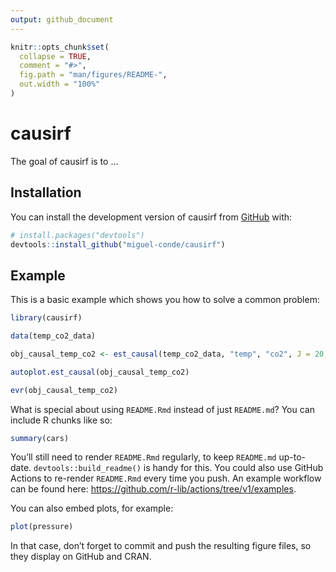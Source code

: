```yaml
---
output: github_document
---
```


<!-- README.md is generated from README.Rmd. Please edit that file -->

```r
knitr::opts_chunk$set(
  collapse = TRUE,
  comment = "#>",
  fig.path = "man/figures/README-",
  out.width = "100%"
)
```

# causirf

<!-- badges: start -->
<!-- badges: end -->

The goal of causirf is to ...

## Installation

You can install the development version of causirf from [GitHub](https://github.com/) with:

``` r
# install.packages("devtools")
devtools::install_github("miguel-conde/causirf")
```

## Example

This is a basic example which shows you how to solve a common problem:

```r
library(causirf)

data(temp_co2_data)

obj_causal_temp_co2 <- est_causal(temp_co2_data, "temp", "co2", J = 20, lambda = 10)

autoplot.est_causal(obj_causal_temp_co2)

evr(obj_causal_temp_co2)
```

What is special about using `README.Rmd` instead of just `README.md`? You can include R chunks like so:

```r
summary(cars)
```

You'll still need to render `README.Rmd` regularly, to keep `README.md` up-to-date. `devtools::build_readme()` is handy for this. You could also use GitHub Actions to re-render `README.Rmd` every time you push. An example workflow can be found here: <https://github.com/r-lib/actions/tree/v1/examples>.

You can also embed plots, for example:

```r
plot(pressure)
```

In that case, don't forget to commit and push the resulting figure files, so they display on GitHub and CRAN.
